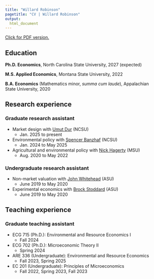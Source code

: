 ```yaml
---
title: "Willard Robinson"
pagetitle: "CV | Willard Robinson"
output:
  html_document
---
```


[Click for PDF version.](cv/robinson-cv.pdf)

## Education

**Ph.D. Economics**, North Carolina State University, 2027 (expected)

**M.S. Applied Economics**, Montana State University, 2022

**B.A. Economics** (Mathematics minor, *summa cum laude*), Appalachian State University, 2020

## Research experience

### Graduate research assistant

* Market design with [Umut Dur](https://sites.google.com/site/umutdur/) (NCSU)
  * Jan. 2025 to present
* Environmental policy with [Spencer Banzhaf](https://spencerbanzhaf.wordpress.ncsu.edu/) (NCSU)
  * Jan. 2024 to May 2025
* Agricultural and environmental policy with [Nick Hagerty](https://www.nickhagerty.com/) (MSU)
  * Aug. 2020 to May 2022
  
### Undergraduate research assistant

* Non-market valuation with [John Whitehead](https://economics.appstate.edu/directory/john-whitehead-phd) (ASU)
  * June 2019 to May 2020
* Experimental economics with [Brock Stoddard](https://sites.google.com/a/appstate.edu/brock_stoddard/home) (ASU)
  * June 2019 to May 2020

## Teaching experience

### Graduate teaching assistant

* ECG 715 (Ph.D.): Environmental and Resource Economics I
  * Fall 2024
* ECG 702 (Ph.D.): Microeconomic Theory II
  * Spring 2024
* ARE 336 (Undergraduate): Environmental and Resource Economics
  * Fall 2023, Spring 2025
* EC 201 (Undergraduate): Principles of Microeconomics
  * Fall 2022, Spring 2023, Fall 2023
